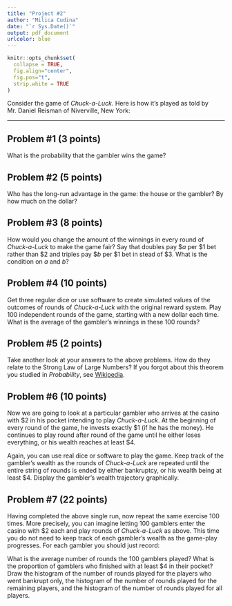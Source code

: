 ```yaml
---
title: "Project #2"
author: "Milica Cudina"
date: "`r Sys.Date()`"
output: pdf_document
urlcolor: blue
---
```

<!-- The author of this template is Dr. Gordan Zitkovic.-->
<!-- The code chunk below contains some settings that will  -->
<!-- make your R code look better in the output pdf file.  -->
<!-- If you are curious about what each option below does, -->
<!-- go to https://yihui.org/knitr/options/ -->
<!-- If not, feel free to disregard everything ...  -->
```r
knitr::opts_chunk$set(
  collapse = TRUE,
  fig.align="center",
  fig.pos="t",
  strip.white = TRUE
)
```
<!-- ... down to here. -->

\fbox{\parbox{\textwidth} {This project is inspired by the case study \\
  {\em ``Chuck A. Luck Wagers a Buck: Probabilistic Reasoning and the
    Gambler’s Ruin''} by Christopher M. Rump.}}

Consider the game of *Chuck-a-Luck*. Here is how it's played as told by Mr. Daniel Reisman of Niverville, New York: 

\textcolor{blue}{\bf``Three dice are rolled in a wire cage. You place a bet on any number
from 1 to 6. If any one of the three dice comes up with your number,
you win the amount of your bet. (You also get your original stake
back.) If more than one die comes up with your number, you win the
amount of your bet for each match. For example, if you had a \$1 bet
on number 5, and each of the three dice came up with 5, you would win
\$3.''}

---

## Problem #1 **(3 points)**
What is the probability that the gambler wins the game?

## Problem #2 **(5 points)**
Who has the long-run advantage in the game: the house or the gambler? By how much on the dollar?

## Problem #3 (8 points)
How would you change the amount of the
  winnings in every round of *Chuck-a-Luck* to make the game fair?
  Say that doubles pay $\$a$ per \$1 bet rather than $\$2$ and triples  pay $\$b$ per \$1 bet in stead of \$3. What is the condition on $a$ and $b$?

## Problem #4 (10 points)
Get three regular dice or use software to create
  simulated values of the outcomes of rounds of *Chuck-a-Luck*
  with the original reward system. Play $100$ independent rounds of
  the game, starting with a new dollar each time. What is the average
  of the gambler's winnings in these $100$ rounds?

## Problem #5 (2 points)
Take another look at your answers to the above
  problems. How do they relate to the
  Strong Law of Large Numbers? If you forgot about this theorem you studied in *Probability*, see
  [Wikipedia](https://en.wikipedia.org/wiki/Law_of_large_numbers).
  
## Problem #6 (10 points)
Now we are going to look at a particular
  gambler who arrives at the casino with \$2 in his pocket intending
  to play *Chuck-a-Luck*. At the beginning of every round of the
  game, he invests exactly \$1 (if he has the money). He continues to
  play round after round of the game until he either loses everything,
  or his wealth reaches at least \$4.

  Again, you can use real dice or software to play the game. Keep
  track of the gambler's wealth as the rounds of *Chuck-a-Luck*
  are repeated until the entire string of rounds is ended by either
  bankruptcy, or his wealth being at least \$4. Display the gambler's
  wealth trajectory graphically.
  
## Problem #7 (22 points)
Having completed the above single run,
  now repeat the same exercise $100$ times. More precisely, you can
  imagine letting $100$ gamblers enter the casino with \$2 each and
  play rounds of *Chuck-a-Luck* as above. This time you do not
  need to keep track of each gambler's wealth as the game-play
  progresses. For each gambler you should just record:
\begin{itemize}
\item the {\bf number of rounds of the game} it took them to either go
  bankrupt or emerge victorious with at least \$4;
\item whether the {\bf final result} was bankruptcy or not.
\end{itemize}

What is the average number of rounds the $100$ gamblers played? What
is the proportion of gamblers who finished with at least \$4 in their
pocket? Draw the histogram of the number of rounds played for the
players who went bankrupt only, the histogram of the number of rounds
played for the remaining players, and the histogram of the number of
rounds played for all players. 